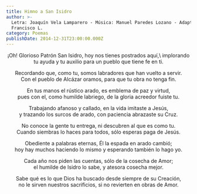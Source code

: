 ```yaml
---
title: Himno a San Isidro
author: >-
  Letra: Joaquín Vela Lamparero - Música: Manuel Paredes Lozano - Adaptación:
  Francisco L.
category: Poemas
publishDate: 2014-12-31T23:00:00.000Z
---
```


<center>
  ¡Oh! Glorioso Patrón San Isidro, hoy nos tienes postrados aquí,\
  implorando tu ayuda y tu auxilio para un pueblo que tiene fe en ti.

  Recordando que, como tu, somos labradores que han vuelto a servir.\
  Con el pueblo de Alcázar oramos, para que tu obra no tenga fin.

  En tus manos el rústico arado, es emblema de paz y virtud,\
  pues con el, como humilde labriego, de la gloria acreedor fuiste tu.

  Trabajando afanoso y callado, en la vida imitaste a Jesús,\
  y trazando los surcos de arado, con paciencia abrazaste su Cruz.

  No conoce la gente tu entrega, ni descubren al que es como tu.\
  Cuando siembras lo haces para todos, sólo esperas paga de Jesús.

  Obediente a palabras eternas, Él la espada en arado cambió;\
  hoy hay muchos haciendo lo mismo y esperando también lo hago yo.

  Cada año nos piden las cuentas, sólo de la cosecha de Amor;\
  el humilde de Isidro lo sabe, y atesora cosecha mejor.

  Sabe qué es lo que Dios ha buscado desde siempre de su Creación,\
  no le sirven nuestros sacrificios, si no revierten en obras de Amor.
</center>
